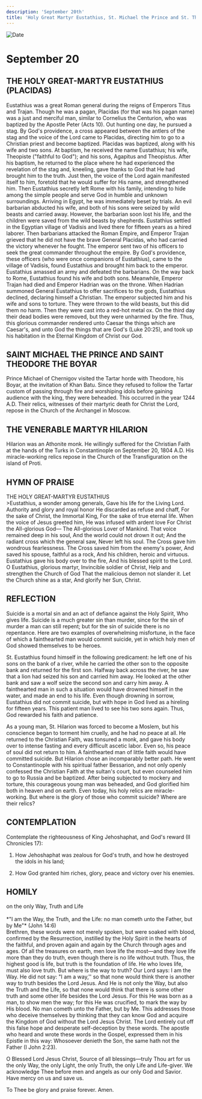 ```yaml
---
description: 'September 20th'
title: 'Holy Great Martyr Eustathius, St. Michael the Prince and St. Theodore the Boyar, Venerable Martyr Hilarion'
---
```


<CustomPaginator />
<RunningHead />

<Image src="/title-imprint.png" height={68} width={50} alt="Date" className="title-imprint"/>

# <div id="date">September <Image className="four-dot" src="/four-dot.png" height={15} width={15} alt="" />20</div>

## THE HOLY GREAT-MARTYR EUSTATHIUS (PLACIDAS)

Eustathius was a great Roman general during the reigns of Emperors Titus and Trajan. Though he was a pagan, Placidas (for that was his pagan name) was a just and merciful man, similar to Cornelius the Centurion, who was baptized by the Apostle Peter (Acts 10). Out hunting one day, he pursued a stag. By God's providence, a cross appeared between the antlers of the stag and the voice of the Lord came to Placidas, directing him to go to a Christian priest and become baptized. Placidas was baptized, along with his wife and two sons. At baptism, he received the name Eustathius; his wife, Theopiste ("faithful to God"); and his sons, Agapitus and Theopistus. After his baptism, he returned to the place where he had experienced the revelation of the stag and, kneeling, gave thanks to God that He had brought him to the truth. Just then, the voice of the Lord again manifested itself to him, foretold that he would suffer for His name, and strengthened him. Then Eustathius secretly left Rome with his family, intending to hide among the simple people and serve God in humble and unknown surroundings. Arriving in Egypt, he was immediately beset by trials. An evil barbarian abducted his wife, and both of his sons were seized by wild beasts and carried away. However, the barbarian soon lost his life, and the children were saved from the wild beasts by shepherds. Eustathius settled in the Egyptian village of Vadisis and lived there for fifteen years as a hired laborer. Then barbarians attacked the Roman Empire, and Emperor Trajan grieved that he did not have the brave General Placidas, who had carried the victory whenever he fought. The emperor sent two of his officers to seek the great commander throughout the empire. By God's providence, these officers (who were once companions of Eustathius), came to the village of Vadisis, found Eustathius and brought him back to the emperor. Eustathius amassed an army and defeated the barbarians. On the way back to Rome, Eustathius found his wife and both sons. Meanwhile, Emperor Trajan had died and Emperor Hadrian was on the throne. When Hadrian summoned General Eustathius to offer sacrifices to the gods, Eustathius declined, declaring himself a Christian. The emperor subjected him and his wife and sons to torture. They were thrown to the wild beasts, but this did them no harm. Then they were cast into a red-hot metal ox. On the third day their dead bodies were removed, but they were unharmed by the fire. Thus, this glorious commander rendered unto Caesar the things which are Caesar's, and unto God the things that are God's (Luke 20:25), and took up his habitation in the Eternal Kingdom of Christ our God.

## SAINT MICHAEL THE PRINCE AND SAINT THEODORE THE BOYAR

Prince Michael of Chernigov visited the Tartar horde with Theodore, his Boyar, at the invitation of Khan Batu. Since they refused to follow the Tartar custom of passing through fire and worshiping idols before gaining audience with the king, they were beheaded. This occurred in the year 1244 A.D. Their relics, witnesses of their martyric death for Christ the Lord, repose in the Church of the Archangel in Moscow.

## THE VENERABLE MARTYR HILARION

Hilarion was an Athonite monk. He willingly suffered for the Christian Faith at the hands of the Turks in Constantinople on September 20, 1804 A.D. His miracle-working relics repose in the Church of the Transfiguration on the island of Proti.


## HYMN OF PRAISE
<div style={{textAlign:'center', color:'crimson', fontWeight:'bold'}}>
THE HOLY GREAT-MARTYR EUSTATHIUS
</div>
>Eustathius, a wonder among generals,  
Gave his life for the Living Lord.  
Authority and glory and royal honor  
He discarded as refuse and chaff,  
For the sake of Christ, the Immortal King,  
For the sake of true eternal life.  
When the voice of Jesus greeted him,  
He was infused with ardent love  
For Christ the All-glorious God—  
The All-glorious Lover of Mankind.  
That voice remained deep in his soul,  
And the world could not drown it out;  
And the radiant cross which the general saw,  
Never left his soul.  
The Cross gave him wondrous fearlessness.  
The Cross saved him from the enemy's power,  
And saved his spouse, faithful as a rock,  
And his children, heroic and virtuous.  
Eustathius gave his body over to the fire,  
And his blessed spirit to the Lord.  
O Eustathius, glorious martyr,  
Invincible soldier of Christ,  
Help and strengthen the Church of God  
That the malicious demon not slander it.  
Let the Church shine as a star,  
And glorify her Sun, Christ.  


## REFLECTION

Suicide is a mortal sin and an act of defiance against the Holy Spirit, Who gives life. Suicide is a much greater sin than murder, since for the sin of murder a man can still repent; but for the sin of suicide there is no repentance. Here are two examples of overwhelming misfortune, in the face of which a fainthearted man would commit suicide, yet in which holy men of God showed themselves to be heroes.

St. Eustathius found himself in the following predicament: he left one of his sons on the bank of a river, while he carried the other son to the opposite bank and returned for the first son. Halfway back across the river, he saw that a lion had seized his son and carried him away. He looked at the other bank and saw a wolf seize the second son and carry him away. A fainthearted man in such a situation would have drowned himself in the water, and made an end to his life. Even though drowning in sorrow, Eustathius did not commit suicide, but with hope in God lived as a hireling for fifteen years. This patient man lived to see his two sons again. Thus, God rewarded his faith and patience.

As a young man, St. Hilarion was forced to become a Moslem, but his conscience began to torment him cruelly, and he had no peace at all. He returned to the Christian Faith, was tonsured a monk, and gave his body over to intense fasting and every difficult ascetic labor. Even so, his peace of soul did not return to him. A fainthearted man of little faith would have committed suicide. But Hilarion chose an incomparably better path. He went to Constantinople with his spiritual father Bessarion, and not only openly confessed the Christian Faith at the sultan's court, but even counseled him to go to Russia and be baptized. After being subjected to mockery and torture, this courageous young man was beheaded, and God glorified him both in heaven and on earth. Even today, his holy relics are miracle-working. But where is the glory of those who commit suicide? Where are their relics?


## CONTEMPLATION

Contemplate the righteousness of King Jehoshaphat, and God's reward (II Chronicles 17):

1. How Jehoshaphat was zealous for God's truth, and how he destroyed the idols in his land;

2. How God granted him riches, glory, peace and victory over his enemies. 


## HOMILY
<div style={{textAlign:'center', color:'crimson', fontWeight:'bold'}}>
on the only Way, Truth and Life
 </div>
<br />
<div style={{textAlign:'right'}}>
*"I am the Way, the Truth, and the Life: no man cometh unto the Father, but by Me"* (John 14:6)
</div>
Brethren, these words were not merely spoken, but were soaked with blood, confirmed by the Resurrection, instilled by the Holy Spirit in the hearts of the faithful, and proven again and again by the Church through ages and ages. Of all the treasures on earth, men love life the most—and they love life more than they do truth, even though there is no life without truth. Thus, the highest good is life, but truth is the foundation of life. He who loves life, must also love truth. But where is the way to truth? Our Lord says: I am the Way. He did not say: "I am a way,'' so that none would think there is another way to truth besides the Lord Jesus. And He is not only the Way, but also the Truth and the Life, so that none would think that there is some other truth and some other life besides the Lord Jesus. For this He was born as a man, to show men the way; for this He was crucified, to mark the way by His blood. No man cometh unto the Father, but by Me. This addresses those who deceive themselves by thinking that they can know God and acquire the Kingdom of God without the Lord Jesus Christ. The Lord entirely cut off this false hope and desperate self-deception by these words. The apostle who heard and wrote these words in the Gospel, expressed them in his Epistle in this way: Whosoever denieth the Son, the same hath not the Father (I John 2:23).

O Blessed Lord Jesus Christ, Source of all blessings—truly Thou art for us the only Way, the only Light, the only Truth, the only Life and Life-giver. We acknowledge Thee before men and angels as our only God and Savior. Have mercy on us and save us.

To Thee be glory and praise forever. Amen.